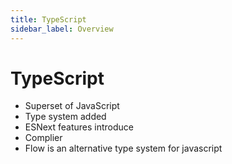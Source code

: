 ```yaml
---
title: TypeScript
sidebar_label: Overview
---
```


# TypeScript

- Superset of JavaScript
- Type system added
- ESNext features introduce
- Complier
- Flow is an alternative type system for javascript
